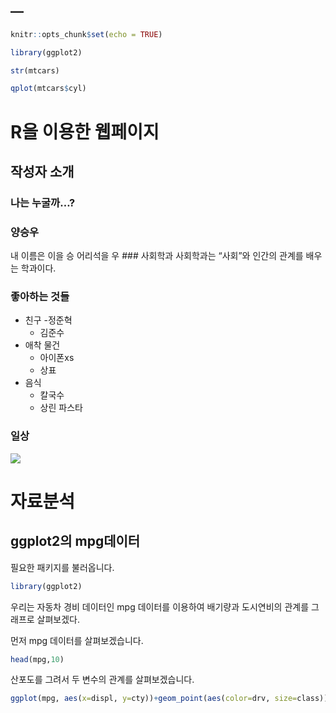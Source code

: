 ---
---

```{r setup, include=FALSE}
knitr::opts_chunk$set(echo = TRUE)

```


```{r}

library(ggplot2)

str(mtcars)

qplot(mtcars$cyl)
```



# R을 이용한 웹페이지

## 작성자 소개

### 나는 누굴까...?

### 양승우
내 이름은 이을 승 어리석을 우 
### 사회학과
사회학과는 "사회"와 인간의 관계를 배우는 학과이다.

### 좋아하는 것들
+ 친구
  -정준혁
  - 김준수
+ 애착 물건
  - 아이폰xs
  - 상표
+ 음식
  - 칼국수
  - 상린 파스타
  
### 일상
![](img/다운로드.jpg)




# 자료분석


## ggplot2의 mpg데이터

필요한 패키지를 불러옵니다.

```{r}
library(ggplot2)
```

우리는 자동차 경비 데이터인 mpg 데이터를 이용하여 배기량과 도시연비의 관계를 그래프로 살펴보겠다.

먼저 mpg 데이터를 살펴보겠습니다.
```{r}
head(mpg,10)
```
산포도를 그려서 두 변수의 관계를 살펴보겠습니다.

```{r}
ggplot(mpg, aes(x=displ, y=cty))+geom_point(aes(color=drv, size=class))
```

